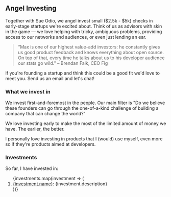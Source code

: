 
## Angel Investing

Together with Sue Odio, we angel invest small ($2.5k - $5k) checks in early-stage startups we're excited about. Think of us as advisors with skin in the game — we love helping with tricky, ambiguous problems, providing access to our networks and audiences, or even just lending an ear.

> “Max is one of our highest value-add investors: he constantly gives us good product feedback and knows everything about open source.
> On top of that, every time he talks about us to his developer audience our stats go wild.”
> – Brendan Falk, CEO Fig

If you're founding a startup and think this could be a good fit we'd love to meet you. Send us an email and let's chat!

### What we invest in

We invest first-and-foremost in the people. Our main filter is "Do we believe these founders can go through the one-of-a-kind challenge of building a company that can change the world?"

We love investing early to make the most of the limited amount of money we have. The earlier, the better.

I personally love investing in products that I (would) use myself, even more so if they're products aimed at developers.

### Investments

So far, I have invested in:

<ol>
  {investments.map(investment => (
    <li key={investment.href}>
      <a href={investment.href}>{investment.name}</a>: {investment.description}
    </li>
  ))}
</ol>